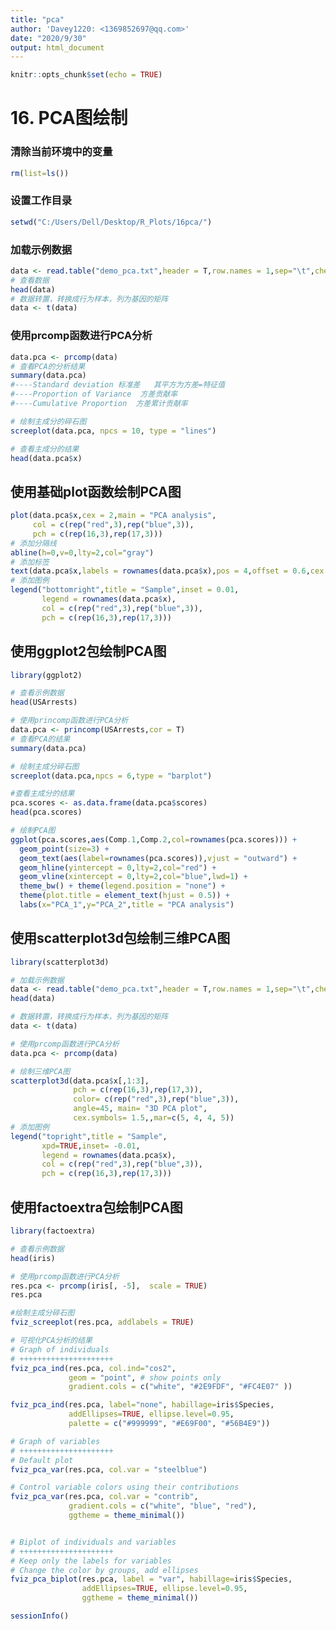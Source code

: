 ---
title: "pca"
author: 'Davey1220: <1369852697@qq.com>'
date: "2020/9/30"
output: html_document
---

```{r setup, include=FALSE}
knitr::opts_chunk$set(echo = TRUE)
```

# 16. PCA图绘制

### 清除当前环境中的变量
```{r}
rm(list=ls())
```

### 设置工作目录
```{r}
setwd("C:/Users/Dell/Desktop/R_Plots/16pca/")
```

### 加载示例数据
```{r}
data <- read.table("demo_pca.txt",header = T,row.names = 1,sep="\t",check.names = F)
# 查看数据
head(data)
# 数据转置，转换成行为样本，列为基因的矩阵
data <- t(data)
```

### 使用prcomp函数进行PCA分析
```{r}
data.pca <- prcomp(data)
# 查看PCA的分析结果
summary(data.pca)
#----Standard deviation 标准差   其平方为方差=特征值
#----Proportion of Variance  方差贡献率
#----Cumulative Proportion  方差累计贡献率

# 绘制主成分的碎石图
screeplot(data.pca, npcs = 10, type = "lines")

# 查看主成分的结果
head(data.pca$x)
```

## 使用基础plot函数绘制PCA图
```{r}
plot(data.pca$x,cex = 2,main = "PCA analysis", 
     col = c(rep("red",3),rep("blue",3)),
     pch = c(rep(16,3),rep(17,3)))
# 添加分隔线
abline(h=0,v=0,lty=2,col="gray")
# 添加标签
text(data.pca$x,labels = rownames(data.pca$x),pos = 4,offset = 0.6,cex = 1)
# 添加图例
legend("bottomright",title = "Sample",inset = 0.01,
       legend = rownames(data.pca$x),
       col = c(rep("red",3),rep("blue",3)),
       pch = c(rep(16,3),rep(17,3)))
```

## 使用ggplot2包绘制PCA图
```{r}
library(ggplot2)

# 查看示例数据
head(USArrests)

# 使用princomp函数进行PCA分析
data.pca <- princomp(USArrests,cor = T)
# 查看PCA的结果
summary(data.pca)

# 绘制主成分碎石图
screeplot(data.pca,npcs = 6,type = "barplot")

#查看主成分的结果
pca.scores <- as.data.frame(data.pca$scores)
head(pca.scores)

# 绘制PCA图
ggplot(pca.scores,aes(Comp.1,Comp.2,col=rownames(pca.scores))) + 
  geom_point(size=3) + 
  geom_text(aes(label=rownames(pca.scores)),vjust = "outward") + 
  geom_hline(yintercept = 0,lty=2,col="red") + 
  geom_vline(xintercept = 0,lty=2,col="blue",lwd=1) +
  theme_bw() + theme(legend.position = "none") + 
  theme(plot.title = element_text(hjust = 0.5)) + 
  labs(x="PCA_1",y="PCA_2",title = "PCA analysis")
```

## 使用scatterplot3d包绘制三维PCA图
```{r}
library(scatterplot3d)

# 加载示例数据
data <- read.table("demo_pca.txt",header = T,row.names = 1,sep="\t",check.names = F)
head(data)

# 数据转置，转换成行为样本，列为基因的矩阵
data <- t(data)

# 使用prcomp函数进行PCA分析
data.pca <- prcomp(data)

# 绘制三维PCA图
scatterplot3d(data.pca$x[,1:3],
              pch = c(rep(16,3),rep(17,3)),
              color= c(rep("red",3),rep("blue",3)),
              angle=45, main= "3D PCA plot",
              cex.symbols= 1.5,,mar=c(5, 4, 4, 5))
# 添加图例
legend("topright",title = "Sample",
       xpd=TRUE,inset= -0.01,
       legend = rownames(data.pca$x),
       col = c(rep("red",3),rep("blue",3)),
       pch = c(rep(16,3),rep(17,3)))
```

## 使用factoextra包绘制PCA图
```{r}
library(factoextra)

# 查看示例数据
head(iris)

# 使用prcomp函数进行PCA分析
res.pca <- prcomp(iris[, -5],  scale = TRUE)
res.pca

#绘制主成分碎石图
fviz_screeplot(res.pca, addlabels = TRUE)

# 可视化PCA分析的结果
# Graph of individuals
# +++++++++++++++++++++
fviz_pca_ind(res.pca, col.ind="cos2", 
             geom = "point", # show points only
             gradient.cols = c("white", "#2E9FDF", "#FC4E07" ))

fviz_pca_ind(res.pca, label="none", habillage=iris$Species,
             addEllipses=TRUE, ellipse.level=0.95,
             palette = c("#999999", "#E69F00", "#56B4E9"))

# Graph of variables
# +++++++++++++++++++++
# Default plot
fviz_pca_var(res.pca, col.var = "steelblue")

# Control variable colors using their contributions
fviz_pca_var(res.pca, col.var = "contrib", 
             gradient.cols = c("white", "blue", "red"),
             ggtheme = theme_minimal())


# Biplot of individuals and variables
# +++++++++++++++++++++
# Keep only the labels for variables
# Change the color by groups, add ellipses
fviz_pca_biplot(res.pca, label = "var", habillage=iris$Species,
                addEllipses=TRUE, ellipse.level=0.95,
                ggtheme = theme_minimal())
```

```{r}
sessionInfo()
```
